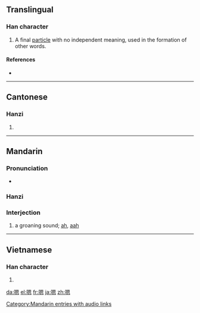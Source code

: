 ==Translingual==

===Han character===
{{Han char|rn=30|rad=口|as=10|sn=13|four=6603<sub>0</sub>|canj=口田大心 (RWKP)}}

# A final [[particle]] with no independent meaning, used in the formation of other words.

====References====
* {{Han ref|kx=0204.111|hdz=10668.030|uh=55EF|ud=21999|bh=B6E2|bd=46818}}

----

==Cantonese==

===Hanzi===
{{yue-hanzi|jyut=|y=ng2}}

# {{defn|Cantonese|sort=口10}}

----

==Mandarin==

===Pronunciation===
*{{audio|zh-ng.ogg|audio}}

===Hanzi===
{{cmn-hanzi|pin=[[ēn]] ([[en1]])|wg=ng<sup>4</sup>}}

===Interjection===
{{cmn-inter|ts|pin=ēn|pint=en1|rs=口10}}

#a groaning sound; [[ah]], [[aah]]

[[Category:Mandarin entries with audio links]]

----

==Vietnamese==

===Han character===
{{vi-hantu|[[ân]]|rs=口10}}

# {{defn|Vietnamese|sort=口10}}

[[da:嗯]]
[[el:嗯]]
[[fr:嗯]]
[[ja:嗯]]
[[zh:嗯]]